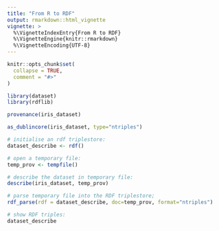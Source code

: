 ```yaml
---
title: "From R to RDF"
output: rmarkdown::html_vignette
vignette: >
  %\VignetteIndexEntry{From R to RDF}
  %\VignetteEngine{knitr::rmarkdown}
  %\VignetteEncoding{UTF-8}
---
```


```r
knitr::opts_chunk$set(
  collapse = TRUE,
  comment = "#>"
)
```

```r
library(dataset)
library(rdflib)
```


```r
provenance(iris_dataset)
```

```r
as_dublincore(iris_dataset, type="ntriples")
```

```r
# initialise an rdf triplestore:
dataset_describe <- rdf()

# open a temporary file:
temp_prov <- tempfile()

# describe the dataset in temporary file:
describe(iris_dataset, temp_prov)

# parse temporary file into the RDF triplestore;
rdf_parse(rdf = dataset_describe, doc=temp_prov, format="ntriples")

# show RDF triples:
dataset_describe 
```

